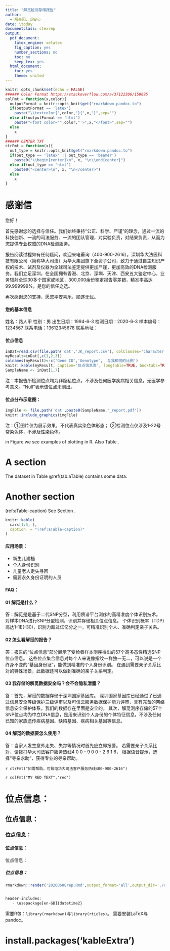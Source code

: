```yaml
---
title: "解觅检测存储报告"
author:
  - 解基因，觅安心
date: \today
documentclass: ctexrep
output:
  pdf_document:
    latex_engine: xelatex
    fig_caption: yes
    number_sections: no
    toc: no
    keep_tex: yes
  html_document:
    toc: yes
    theme: united
---
```


```r
knitr::opts_chunk$set(echo = FALSE)
###### Color Format	https://stackoverflow.com/a/37122306/159695
colFmt = function(x,color){
  outputFormat = knitr::opts_knit$get("rmarkdown.pandoc.to")
  if(outputFormat == 'latex')
    paste("\\textcolor{",color,"}{",x,"}",sep="")
  else if(outputFormat == 'html')
    paste("<font color='",color,"'>",x,"</font>",sep="")
  else
    x
}
###### CENTER TXT
ctrFmt = function(x){
  out_type = knitr::opts_knit$get("rmarkdown.pandoc.to")
  if(out_type == 'latex' || out_type == 'beamer')
    paste0("\\begin{center}\n", x, "\n\\end{center}")
  else if(out_type == 'html')
    paste0("<center>\n", x, "\n</center>")
  else
    x
}
```

# 感谢信

\noindent 您好！

首先感谢您的选择与信任。我们始终秉持“公正、科学、严谨”的理念，通过一流的科技创新、一流的司法服务、一流的团队管理，对实验负责，对结果负责，从而为您提供专业权威的DNA检测服务。

报告阅读过程如有任何疑问，欢迎来电垂询（400-900-2616）。深圳华大法医科技有限公司（简称华大司法）为华大集团旗下全资子公司，致力于通过自主知识产权的技术、试剂及仪器为全球司法鉴定提供更加严谨，更加高效的DNA检测服务。我们立足深圳，在全国拥有香港、北京、深圳、天津、西安五大鉴定中心，业务辐射全球30多个国家或地区，300,000余份鉴定报告零差错，精准率高达99.999999%，是您的信任之选。

再次感谢您的支持，愿您平安喜乐，顺遂无忧。

\begin{flushright}华大司法\end{flushright}

\newpage

#### 您的基本信息

\noindent 姓名：路人甲 \hfill 性别：男 \hfill 出生日期：1994-6-3 \newline
\noindent 检测日期：2020-6-3 \hfill 样本编号：1234567 \newline
\noindent 联系电话：13612345678 \newline
\noindent 联系地址：

#### 位点信息

```r
inDat=read.csv(file.path('dat','JK_report.csv'), colClasses='character')
myResult=inDat[,c(1,2,3)]
colnames(myResult)<-c('Gene ID','Genotype', '与我相同的比例')
knitr::kable(myResult, caption='位点信息表', longtable=TRUE, booktabs=TRUE, label='tResult')
SampleName <- inDat[1,7]
```

\noindent 注：本报告所检测位点均为非隐私位点，不涉及任何医学疾病相关信息，无医学参考意义。"Null"表示该位点未测出。

#### 位点分布示意图：

```r
imgFile <- file.path('dat',paste0(SampleName,'_report.pdf'))
knitr::include_graphics(imgFile)
```

\noindent 注：①图片仅为展示效果，不代表真实染色体形态；\newline
②检测位点仅涉及1-22号常染色体，不涉及性染色体。

in Figure \ref{fig:fSTRdist} we see examples of plotting in R.
Also Table \ref{tab:tResult}.

# A section {#sec:FirstSection}

The dataset in Table \@ref(tab:aTable) contains some data.

# Another section

(ref:aTable-caption) See Section \ref{sec:FirstSection}.

```r
knitr::kable(
  cars[1:5, ],
  caption  = "(ref:aTable-caption)"
)
```

#### 应用场景：

* 新生儿建档
* 个人身份识别
* 儿童老人走失寻回
* 需要永久身份证明的人员

#### FAQ：

#### 01 解觅是什么？

\noindent 答：解觅是是基于二代SNP分型，利用质谱平台测序的高精准度个体识别技术。对样本DNA进行SNP分型检测，识别并存储相关位点信息。
个体识别概率（TDP）高达1-1E(-30)，识别力超过亿亿分之一，可精准识别个人、准确判定亲子关系。

#### 02 怎么看解觅的报告？

\noindent 答：报告的“位点信息”部分展示了受检者样本测序得出的57个高多态性精选SNP位点信息。
这些位点集合信息对每个人来说像指纹一样独一无二，可以说是一个终身不变的“基因身份证”，能做到精准的个人身份识别。
在遇到需要亲子关系比对的特殊场景，此数据还可以做到准确的亲子关系判定。

#### 03 我存储的解觅数据安全吗？会不会隐私泄露？

\noindent 答：首先，解觅的数据存储于深圳国家基因库。
深圳国家基因库已经通过了已通过信息安全等级保护三级评审以及可信云服务数据保护能力评审，具有完备的网络信息安全保护体系，我们的数据存在里面是安全的。
其次，解觅测序存储的57个SNP位点均为中立DNA信息，是用来识别个人身份的个体特征信息，不涉及任何已知的家族遗传疾病基因、缺陷基因、疾病相关基因等信息。

#### 04 解觅的数据要怎么使用？

\noindent 答：当家人发生意外走失、失踪等情况时首先应立即报警。
若需要亲子关系比对，请拨打华大司法客户服务热线4 0 0 - 9 0 0 - 2 6 1 6， 根据语音提示，选择“寻亲求助”，获得专业的寻亲帮助。

`r ctrFmt("如需帮助，可致电华大司法客户服务热线400-900-2616")`

\newpage

`r colFmt("MY RED TEXT",'red')`

# 位点信息：
## 位点信息：
### 位点信息：
#### 位点信息：
位点信息：

##### 位点信息：


\newpage

```R
rmarkdown::render('20200608rep.Rmd',output_format='all',output_dir='./out')


header-includes:
   - \usepackage[en-GB]{datetime2}
```

需要R包：`library(rmarkdown)`与`library(rticles)`。
需要安装LaTeX与pandoc。

# install.packages('kableExtra')



